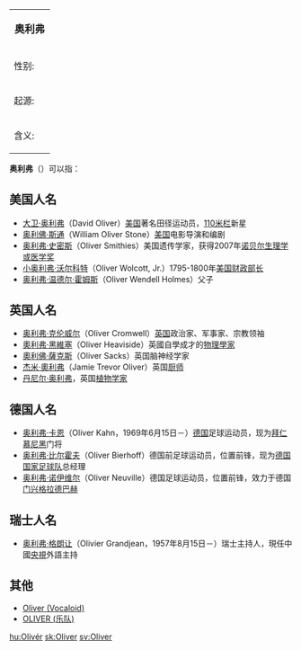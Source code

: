 {{noteTA
|1=zh-hans:奥利弗;zh-hk:奧利佛;zh-tw:奧利佛;
}}
{| class="infobox bordered" style="width: 25em; text-align: left; font-size: 90%;"
|-
| colspan="2" style="text-align:center; font-size: large;" | '''奥利弗'''
|- 
! 性别:
| 男性
|- 
! 起源:
| 斯堪地拉维亚
|- 
! 含义:
| 温和亲爱的
|}

'''奥利弗'''（'''{{lang|en|Oliver}}'''）可以指：

==美国人名==
*[[大卫·奥利弗|大卫·奥利弗]]（David Oliver）[[美国|美国]]著名田径运动员，[[110米栏|110米栏]]新星
*[[奧利華·史東|奥利佛·斯通]]（William Oliver Stone）[[美国|美国]]电影导演和编剧
*[[奥利弗·史密斯|奥利弗·史密斯]]（Oliver Smithies）美国遗传学家，获得2007年[[诺贝尔生理学或医学奖|诺贝尔生理学或医学奖]]
*[[小奥利弗·沃尔科特|小奥利弗·沃尔科特]]（Oliver Wolcott, Jr.）1795-1800年[[美国财政部长|美国财政部长]]
*[[奥利弗·温德尔·霍姆斯|奥利弗·温德尔·霍姆斯]]（Oliver Wendell Holmes）父子

==英国人名==
*[[奥利弗·克伦威尔|奥利弗·克伦威尔]]（Oliver Cromwell）[[英国|英国]]政治家、军事家、宗教领袖
*[[奧利弗·黑維塞|奧利弗·黑維塞]]（Oliver Heaviside）英國自學成才的[[物理學家|物理學家]]
*[[奧利佛·薩克斯|奧利佛·薩克斯]]（Oliver Sacks）英国脑神经学家
*[[杰米·奧利弗|杰米·奧利弗]]（Jamie Trevor Oliver）英国[[厨师|厨师]]
*[[丹尼尔·奥利弗|丹尼尔·奥利弗]]，英国[[植物学家|植物学家]]

==德国人名==
*[[奥利弗·卡恩|奥利弗·卡恩]]（Oliver Kahn，1969年6月15日－）[[德国|德国]]足球运动员，现为[[拜仁慕尼黑|拜仁慕尼黑]]门将
*[[奥利弗·比尔霍夫|奥利弗·比尔霍夫]]（Oliver Bierhoff）德国前足球运动员，位置前锋，现为[[德国国家足球队|德国国家足球队]]总经理
*[[奥利弗·诺伊维尔|奥利弗·诺伊维尔]]（Oliver Neuville）德国足球运动员，位置前锋，效力于德国[[门兴格拉德巴赫|门兴格拉德巴赫]]

==瑞士人名==
*[[奥利弗·格朗让|奥利弗·格朗让]]（Olivier Grandjean，1957年8月15日－）瑞士主持人，現任中國[[中国中央电视台|央視]]外語主持

==其他==
*[[Oliver_(Vocaloid)|Oliver (Vocaloid)]]
*[[OLIVER_(乐队)|OLIVER (乐队)]]

{{消歧义|Oliver|Cat=三字人名消歧义}}

[[hu:Olivér|hu:Olivér]]
[[sk:Oliver|sk:Oliver]]
[[sv:Oliver|sv:Oliver]]